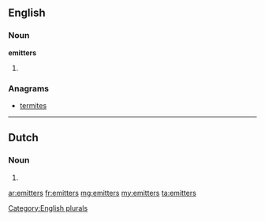 ==English==

===Noun===
'''emitters'''

# {{plural of|[[emitter]]}}

===Anagrams===
* [[termites#English|termites]]

[[Category:English plurals]]

----

==Dutch==

===Noun===
{{infl|nl}}

# {{nl-noun-form|pl=1|emitter}}

[[ar:emitters]]
[[fr:emitters]]
[[mg:emitters]]
[[my:emitters]]
[[ta:emitters]]